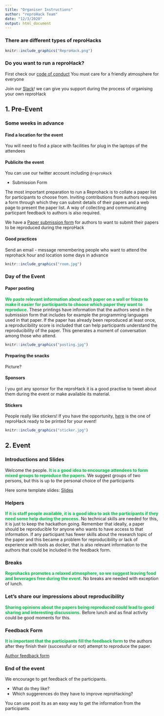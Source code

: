 ---
title: "Organiser Instructions"
author: "reproHack Team"
date: "12/3/2020"
output: html_document
---

### There are different types of reproHacks

```{r reprohack, echo=FALSE, fig.align='center', out.width="60%"}
knitr::include_graphics("ReproHack.png")
```

### Do you want to run a reproHack?

First check our [code of conduct](https://github.com/reprohack/reprohack-hq/blob/master/CODE_OF_CONDUCT.md) You must care for a friendly atmosphere for everyone

Join our [Slack]()! we can give you support during the process of organising your own reproHack

## 1. Pre-Event

### Some weeks in advance
#### Find a location for the event
You will need to find a place with facilities for plug in the laptops of the attendees

#### Publicite the event
You can use our twitter account including `@reproHack`

* Submission Form

The most important preparation to run a Reprohack is to collate a paper list for participants to choose from. Inviting contributions from authors requires a form through which they can submit details of their papers and a web page to present the paper list. A way of collecting and communicating particpant feedback to authors is also required.

We have a [Paper submission form](https://docs.google.com/forms/d/e/1FAIpQLSeNuSAQCHa9spdUh3iYfONLms4Qlg1r6iECZMCXaS_l1m79bw/viewform) for authors to want to submit their papers to be reproduced during the reproHack


#### Good practices
Send an email - message remembering people who want to attend the reprohack hour and location some days in advance

```{r room, echo=FALSE, fig.align='center', out.width="50%"}
knitr::include_graphics("room.jpg")
```

### Day of the Event
#### Paper posting
<span style="color:#06bf44"> **We paste relevant information about each paper on a wall or frieze to make it easier for participants to choose which paper they want to reproduce.**</span> These printings have information that the authors send in the submission form that includes for example the programming languages used in that paper.
 If the paper has already been reproduced at least once, a reproducibility score is included that can help participants understand the reproducibility of the paper.
This generates a moment of conversation among those who attend.

```{r posting, echo=FALSE, fig.align='center', out.width="50%"}
knitr::include_graphics("posting.jpg")
```

#### Preparing the snacks

Picture?


#### Sponsors

I you got any sponsor for the reproHack it is a good practise to tweet about them during the event or make available its material.


#### Stickers

People really like stickers! If you have the opportunity, [here]() is the one of reproHack ready to be printed for your event!

```{r sticker, echo=FALSE, fig.align='center', out.width="50%"}
knitr::include_graphics("sticker.jpg")
```

## 2. Event

### Introductions and Slides
Welcome the people.
<span style="color:#06bf44"> **It is a good idea to encourage attendees to form mixed groups to reproduce the papers.**</span> We suggest groups of two persons, but this is up to the personal choice of the participants

Here some template slides: [Slides]()

### Helpers
<span style="color:#06bf44"> **If it is staff people available, it is a good idea to ask the participants if they need some help during the process.**</span> No technical skills are needed for this, it is just to keep the hackathon going. Remember that ideally, a paper should be reproducible for anyone who wants to have access to that information. If any participant has fewer skills about the research topic of the paper and this became a problem for reproducibility or lack of experience with tools as docker, that is also relevant information to the authors that could be included in the feedback form.

### Breaks
<span style="color:#06bf44"> **Reprohacks promotes a relaxed atmosphere, so we suggest leaving food and beverages free during the event.**</span> No breaks are needed with exception of lunch.

### Let’s share our impressions about reproducibility
<span style="color:#06bf44"> **Sharing opinions about the papers being reproduced could lead to good sharing and interesting discussions.**</span> Before lunch and as final activity could be good moments for this.

### Feedback Form
<span style="color:#06bf44"> **It is important that the participants fill the feedback form** </span> to the authors after they finish their (successful or not) attempt to reproduce the paper.

[Author feedback form](https://docs.google.com/forms/d/e/1FAIpQLSembkNEg3qN0SKxmf6cR4z2Cla47pOhfZ9GCKh5J9KUi1wpcw/viewform)



### End of the event
We encourage to get feedback of the participants.

* What do they like? 
* Which suggerences do they have to improve reproHacking?

You can use post its as an easy way to get the information from the participants.





